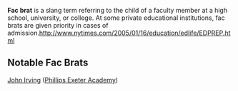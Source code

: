 '''Fac brat''' is a slang term referring to the child of a faculty member at a high school, university, or college. At some private educational institutions, fac brats are given priority in cases of admission.[[http://www.nytimes.com/2005/01/16/education/edlife/EDPREP.html]]

== Notable Fac Brats ==
[[John Irving]] ([[Phillips Exeter Academy]])

{{vocab-stub}}